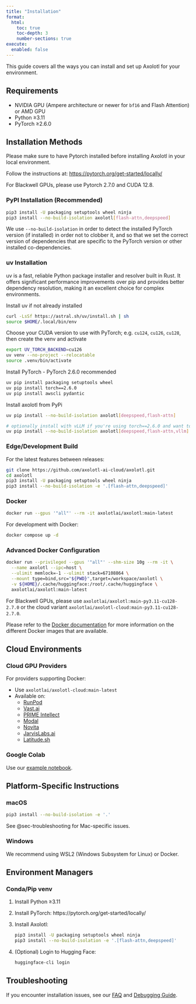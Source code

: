```yaml
---
title: "Installation"
format:
  html:
    toc: true
    toc-depth: 3
    number-sections: true
execute:
  enabled: false
---
```


This guide covers all the ways you can install and set up Axolotl for your environment.

## Requirements {#sec-requirements}

- NVIDIA GPU (Ampere architecture or newer for `bf16` and Flash Attention) or AMD GPU
- Python ≥3.11
- PyTorch ≥2.6.0

## Installation Methods {#sec-installation-methods}

::: {.callout-important}
Please make sure to have Pytorch installed before installing Axolotl in your local environment.

Follow the instructions at: [https://pytorch.org/get-started/locally/](https://pytorch.org/get-started/locally/)
:::

::: {.callout-important}
For Blackwell GPUs, please use Pytorch 2.7.0 and CUDA 12.8.
:::

### PyPI Installation (Recommended) {#sec-pypi}

```.bash
pip3 install -U packaging setuptools wheel ninja
pip3 install --no-build-isolation axolotl[flash-attn,deepspeed]
```

We use `--no-build-isolation` in order to detect the installed PyTorch version (if
installed) in order not to clobber it, and so that we set the correct version of
dependencies that are specific to the PyTorch version or other installed
co-dependencies.

### uv Installation {#sec-uv}

uv is a fast, reliable Python package installer and resolver built in Rust. It offers significant performance improvements over pip and provides better dependency resolution, making it an excellent choice for complex environments.

Install uv if not already installed
```.bash
curl -LsSf https://astral.sh/uv/install.sh | sh
source $HOME/.local/bin/env
```

Choose your CUDA version to use with PyTorch; e.g. `cu124`, `cu126`, `cu128`,
then create the venv and activate
```.bash
export UV_TORCH_BACKEND=cu126
uv venv --no-project --relocatable
source .venv/bin/activate
```

Install PyTorch
- PyTorch 2.6.0 recommended
```.bash
uv pip install packaging setuptools wheel
uv pip install torch==2.6.0
uv pip install awscli pydantic
```

Install axolotl from PyPi
```.bash
uv pip install --no-build-isolation axolotl[deepspeed,flash-attn]

# optionally install with vLLM if you're using torch==2.6.0 and want to train w/ GRPO
uv pip install --no-build-isolation axolotl[deepspeed,flash-attn,vllm]
```

### Edge/Development Build {#sec-edge-build}

For the latest features between releases:

```.bash
git clone https://github.com/axolotl-ai-cloud/axolotl.git
cd axolotl
pip3 install -U packaging setuptools wheel ninja
pip3 install --no-build-isolation -e '.[flash-attn,deepspeed]'
```

### Docker {#sec-docker}

```.bash
docker run --gpus '"all"' --rm -it axolotlai/axolotl:main-latest
```

For development with Docker:

```.bash
docker compose up -d
```

::: {.callout-tip}
### Advanced Docker Configuration
```.bash
docker run --privileged --gpus '"all"' --shm-size 10g --rm -it \
  --name axolotl --ipc=host \
  --ulimit memlock=-1 --ulimit stack=67108864 \
  --mount type=bind,src="${PWD}",target=/workspace/axolotl \
  -v ${HOME}/.cache/huggingface:/root/.cache/huggingface \
  axolotlai/axolotl:main-latest
```
:::

::: {.callout-important}
For Blackwell GPUs, please use `axolotlai/axolotl:main-py3.11-cu128-2.7.0` or the cloud variant `axolotlai/axolotl-cloud:main-py3.11-cu128-2.7.0`.
:::

Please refer to the [Docker documentation](docker.qmd) for more information on the different Docker images that are available.

## Cloud Environments {#sec-cloud}

### Cloud GPU Providers {#sec-cloud-gpu}

For providers supporting Docker:

- Use `axolotlai/axolotl-cloud:main-latest`
- Available on:
    - [RunPod](https://runpod.io/gsc?template=v2ickqhz9s&ref=6i7fkpdz)
    - [Vast.ai](https://cloud.vast.ai?ref_id=62897&template_id=bdd4a49fa8bce926defc99471864cace&utm_source=axolotl&utm_medium=partner&utm_campaign=template_launch_july2025&utm_content=docs_link)
    - [PRIME Intellect](https://app.primeintellect.ai/dashboard/create-cluster?image=axolotl&location=Cheapest&security=Cheapest&show_spot=true)
    - [Modal](https://www.modal.com?utm_source=github&utm_medium=github&utm_campaign=axolotl)
    - [Novita](https://novita.ai/gpus-console?templateId=311)
    - [JarvisLabs.ai](https://jarvislabs.ai/templates/axolotl)
    - [Latitude.sh](https://latitude.sh/blueprint/989e0e79-3bf6-41ea-a46b-1f246e309d5c)

### Google Colab {#sec-colab}

Use our [example notebook](../examples/colab-notebooks/colab-axolotl-example.ipynb).

## Platform-Specific Instructions {#sec-platform-specific}

### macOS {#sec-macos}

```.bash
pip3 install --no-build-isolation -e '.'
```

See @sec-troubleshooting for Mac-specific issues.

### Windows {#sec-windows}

::: {.callout-important}
We recommend using WSL2 (Windows Subsystem for Linux) or Docker.
:::

## Environment Managers {#sec-env-managers}

### Conda/Pip venv {#sec-conda}

1. Install Python ≥3.11
2. Install PyTorch: https://pytorch.org/get-started/locally/
3. Install Axolotl:
   ```.bash
   pip3 install -U packaging setuptools wheel ninja
   pip3 install --no-build-isolation -e '.[flash-attn,deepspeed]'
   ```
4. (Optional) Login to Hugging Face:
   ```.bash
   huggingface-cli login
   ```

## Troubleshooting {#sec-troubleshooting}

If you encounter installation issues, see our [FAQ](faq.qmd) and [Debugging Guide](debugging.qmd).
